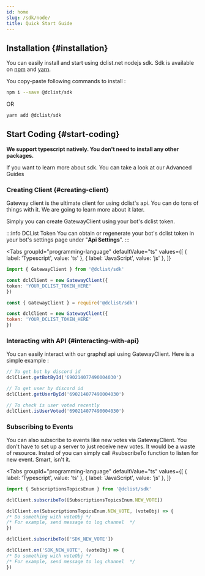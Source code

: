 ```yaml
---
id: home
slug: /sdk/node/
title: Quick Start Guide
---
```


## Installation {#installation}

You can easily install and start using dclist.net nodejs sdk. Sdk is available on [npm](https://www.npmjs.com/) and [yarn](https://classic.yarnpkg.com).

You copy-paste following commands to install :


```bash
npm i --save @dclist/sdk
```

OR

```bash
yarn add @dclist/sdk
```

## Start Coding {#start-coding}

**We support typescript natively. You don't need to install any other packages.**

If you want to learn more about sdk. You can take a look at our Advanced Guides

### Creating Client {#creating-client}

Gateway client is the ultimate client for using dclist's api. You can do tons of things with it. We are going to learn more about it later.

Simply you can create GatewayClient using your bot's dclist token.

:::info DCList Token
You can obtain or regenerate your bot's dclist token in your bot's settings page under "**Api Settings**".
:::

<Tabs
groupId="programming-language"
defaultValue="ts"
values={[
{ label: 'Typescript', value: 'ts' },
{ label: 'JavaScript', value: 'js' },
]}
>
<TabItem value="ts">

```ts
import { GatewayClient } from '@dclist/sdk'

const dclClient = new GatewayClient({
token: 'YOUR_DCLIST_TOKEN_HERE'
})
```

</TabItem>
<TabItem value="js">

```js
const { GatewayClient } = require('@dclist/sdk')

const dclClient = new GatewayClient({
token: 'YOUR_DCLIST_TOKEN_HERE'
})
```

</TabItem>
</Tabs>

### Interacting with API {#interacting-with-api}

You can easily interact with our graphql api using GatewayClient. Here is a simple example :

```ts
// To get bot by discord id
dclClient.getBotById('690214077490004030')

// To get user by discord id
dclClient.getUserById('690214077490004030')

// To check is user voted recently
dclClient.isUserVoted('690214077490004030')
```

### Subscribing to Events

You can also subscribe to events like new votes via GatewayClient. You don't have to set up a server to just receive new votes. It would be a waste of resource. Insted of you can simply call #subscribeTo function to listen for new event. Smart, isn't it.

<Tabs
groupId="programming-language"
defaultValue="ts"
values={[
{ label: 'Typescript', value: 'ts' },
{ label: 'JavaScript', value: 'js' },
]}
>
<TabItem value="ts">

```ts
import { SubscriptionsTopicsEnum } from '@dclist/sdk'

dclClient.subscribeTo([SubscriptionsTopicsEnum.NEW_VOTE])

dclClient.on(SubscriptionsTopicsEnum.NEW_VOTE, (voteObj) => {
/* Do something with voteObj */
/* For example, send message to log channel  */
})
```

</TabItem>
<TabItem value="js">

```js
dclClient.subscribeTo(['SDK_NEW_VOTE'])

dclClient.on('SDK_NEW_VOTE', (voteObj) => {
/* Do something with voteObj */
/* For example, send message to log channel  */
})
```

</TabItem>
</Tabs>
